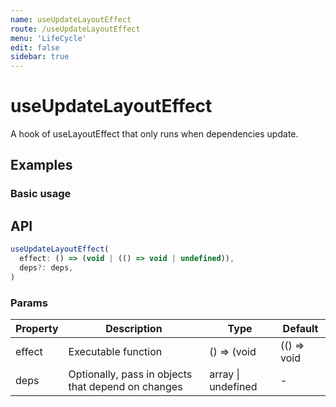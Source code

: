 ```yaml
---
name: useUpdateLayoutEffect
route: /useUpdateLayoutEffect
menu: 'LifeCycle'
edit: false
sidebar: true
---
```



# useUpdateLayoutEffect

A hook of useLayoutEffect that only runs when dependencies update.

## Examples

### Basic usage
<JackBox jsCode={Demo1CodeJsx} tsCode={Demo1CodeTsx} demoName='Basic usage' description='This hook is exactly the same as useLayoutEffect, except it omits the first render and only runs when dependencies update.'>
  <Demo1 />
</JackBox>

## API

```javascript
useUpdateLayoutEffect(
  effect: () => (void | (() => void | undefined)),
  deps?: deps,
)
```

### Params

| Property | Description                                                        | Type                   | Default |
|---------|----------------------------------------------|------------------------|--------|
| effect | Executable function  | () => (void | (() => void | undefined)) | -      |
| deps | Optionally, pass in objects that depend on changes | array \| undefined | -      |